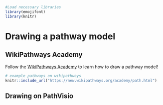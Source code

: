 
```r
#Load necessary libraries
library(emojifont)
library(knitr)
```

# Drawing a pathway model

## WikiPathways Academy 

Follow the [WikiPathways Academy](https://wikipathways.org/academy/path.html) to learn how to draw a pathway model!

```r
# example pathways on wikipathways 
knitr::include_url("https://new.wikipathways.org/academy/path.html")
```

## Drawing on PathVisio

